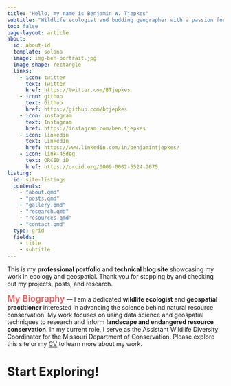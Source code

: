 ---
title: "Hello, my name is Benjamin W. Tjepkes"
subtitle: "Wildlife ecologist and budding geographer with a passion for conservation science."
toc: false
page-layout: article
about:
  id: about-id
  template: solana
  image: img-ben-portrait.jpg
  image-shape: rectangle
  links:
    - icon: twitter
      text: Twitter
      href: https://twitter.com/BTjepkes
    - icon: github
      text: Github
      href: https://github.com/btjepkes
    - icon: instagram
      text: Instagram
      href: https://instagram.com/ben.tjepkes
    - icon: linkedin
      text: LinkedIn
      href: https://www.linkedin.com/in/benjamintjepkes/
    - icon: link-45deg
      text: ORCID iD
      href: https://orcid.org/0009-0002-5524-2675
listing:
  id: site-listings
  contents:
    - "about.qmd"    
    - "posts.qmd"
    - "gallery.qmd"
    - "research.qmd"
    - "resources.qmd" 
    - "contact.qmd"  
  type: grid
  fields: 
    - title
    - subtitle
---

::: {.centered}
This is my **professional portfolio** and **technical blog site** showcasing my work in ecology and geospatial. Thank you for stopping by and checking out my projects, posts, and research.
:::


::: {#about-id}

<span style="color: #f55c5c; font-size: 20px; font-weight: 600;">My Biography</span> --- I am a dedicated **wildlife ecologist** and **geospatial practitioner** interested in advancing the science behind natural resource conservation. My work focuses on using data science and geospatial techniques to research and inform **landscape and endangered resource conservation**. In my current role, I serve as the Assistant Wildlife Diversity Coordinator for the Missouri Department of Conservation. Please explore this site or my [CV](about.qmd) to learn more about my work.

:::

# Start Exploring!


::: {.column-page-inset #site-listings}
:::

